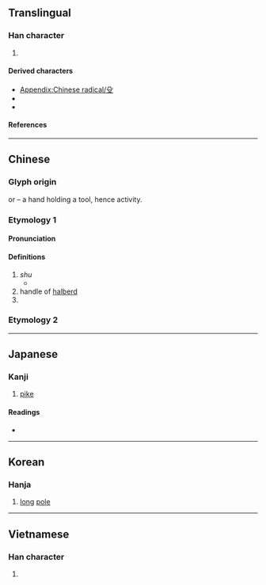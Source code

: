 {{see|𠬛|及}}
{{character info}}
{{character info|⽎}}
==Translingual==
{{stroke order|type=animate}}

===Han character===
{{Han char|rn=79|rad=殳|as=00|sn=4|four=77407|canj=HNE,XHNE|ids=⿱𠘧又(GHT),⿱几又(JK)}}

# {{mul-kangxi radical-def}}

====Derived characters====
* [[Appendix:Chinese radical/殳]]
* {{l|mul|[[伇]] [[吺]] [[坄]] [[役]] [[投]] [[没]] [[杸]] [[殁]] [[炈]] [[祋]] [[股]] [[砓]] [[竐]] [[羖]] [[般]] [[設]]([[设]]) [[豛]] [[䝘]] [[䟝]] [[軗]] [[酘]] [[鈠]] [[䩔]] [[䬦]] [[骰]] [[㨌]]}}
* {{l|mul|[[芟]] [[癹]] [[䯴]] [[疫]] [[發]] [[匓]] [[廄]] [[廏]] [[愨]] [[螜]] [[䌓]] [[䝂]] [[墼]] [[擊]] [[檕]] [[礊]] [[繫]] [[罊]] [[蟿]] [[轚]] [[糳]] [[鑿]]}}

====References====
{{Han ref|kx=0584.170|dkj=16613|dj=0977.050|hdz=32155.010|uh=6BB3}}

----

==Chinese==
{{zh-forms}}
{{zh-wp|zh:殳部|en:Radical 79}}
{{zh-wp|zh:殳 (武器)}}
{{zh-wp|zh:殳姓}}

===Glyph origin===
{{Han etym}}
{{liushu|p}} or {{Han compound|几|又|ls=ic|t1=|t2=|no_och2=1}} – a hand holding a tool, hence activity.

===Etymology 1===

====Pronunciation====
{{zh-pron
|m=shū
|c=syu4
|h=pfs=
|mn=sû
|w=
|mc=y
|oc=y
|ma=|ma2=
|cat=n,pn
}}

====Definitions====
{{zh-hanzi}}

# ''shu'' {{gloss|an ancient Chinese [[weapon]]}}
#* {{zh-x|伯 也 執 殳、為 王 前驅。|ref=Shijing|My husband, grasping his '''halberd''', is in the leading chariot of the king's [host].}}
# handle of [[halberd]]
# {{surname|zh}}

{{zh-cat|Weapons}}

===Etymology 2===
{{zh-see|沒|ss}}

----

==Japanese==

===Kanji===
{{ja-kanji|grade=|rs=殳00}}

# [[pike]]

====Readings====
* {{ja-readings
|goon=ず
|kanon=しゅ
|kun=ほこ-, また-}}

----

==Korean==

===Hanja===
{{ko-hanja|hangeul=수|eumhun=|rv=su|mr=su|y=su}}

# [[long]] [[pole]]

----

==Vietnamese==

===Han character===
{{vi-readings|reading=thù|rs=殳00}}

# {{rfdef|vi|sort=殳00}}

[[Category:CJKV radicals| ]]